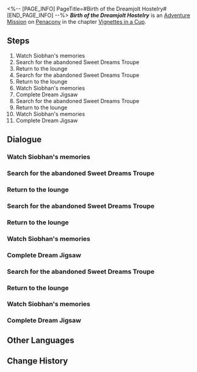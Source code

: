 <%-- [PAGE_INFO]
PageTitle=#Birth of the Dreamjolt Hostelry#
[END_PAGE_INFO] --%>
{{Stub|Dialogue.}}
{{Mission Infobox
|id            = 8021132
|title         = 
|image         = <!--Mission Birth of the Dreamjolt Hostelry.png-->
|type          = Adventure
|event_name    = 
|chapter       = Vignettes in a Cup
|requirements  = 
|summary       = <!--official mission summary from Fate's Atlas-->
|characters    = Trailblazer
|startLocation = [[Penacony]] - [[<!--starting area-->]]
|world         = Penacony
|area          = <!--starting area-->
|prev          = 
|next          = 
|rewards       = 
}}
'''''Birth of the Dreamjolt Hostelry''''' is an [[Adventure Mission]] on [[Penacony]] in the chapter [[Vignettes in a Cup]].

==Steps==
# Watch Siobhan's memories
# Search for the abandoned Sweet Dreams Troupe
# Return to the lounge
# Search for the abandoned Sweet Dreams Troupe
# Return to the lounge
# Watch Siobhan's memories
# Complete Dream Jigsaw
# Search for the abandoned Sweet Dreams Troupe
# Return to the lounge
# Watch Siobhan's memories
# Complete Dream Jigsaw

<!--
==Gameplay Notes==

--><!--
==Trial Character==

-->
==Dialogue==
{{Stub Dialogue}}
===Watch Siobhan's memories===
{{Mission Description|type=adventure|location=<!--to be added-->|To regain the monsters' trust, Siobhan invites you into her Emoscape.<br />The lounge in the past is indeed quite different from the present. It's best to follow Siobhan's memories for now.}}
{{Dialogue Start}}
:{{tx}}
{{Dialogue End}}

===Search for the abandoned Sweet Dreams Troupe===
{{Mission Description|type=adventure|location=<!--to be added-->|update|To regain the monsters' trust, Siobhan invites you into her Emoscape.<br />Siobhan decides to continue her search for the abandoned Sweet Dreams Troupe. Explore deeper into the hotel in the Dreamscape.}}
{{Dialogue Start}}
:{{tx}}
{{Dialogue End}}

===Return to the lounge===
{{Mission Description|type=adventure|location=<!--to be added-->|update|To regain the monsters' trust, Siobhan invites you into her Emoscape.<br />You found Spade in the hotel in the Dreamscape. Take it back to the lounge.}}
{{Dialogue Start}}
:{{tx}}
{{Dialogue End}}

===Search for the abandoned Sweet Dreams Troupe===
{{Mission Description|type=adventure|location=<!--to be added-->|update|To regain the monsters' trust, Siobhan invites you into her Emoscape.<br />Siobhan decides to continue her search for the abandoned Sweet Dreams Troupe. Explore deeper into the hotel in the Dreamscape.}}
{{Dialogue Start}}
:{{tx}}
{{Dialogue End}}

===Return to the lounge===
{{Mission Description|type=adventure|location=<!--to be added-->|update|To regain the monsters' trust, Siobhan invites you into her Emoscape.<br />You found Melancholy in the hotel in the Dreamscape. Take it back to the lounge.}}
{{Dialogue Start}}
:{{tx}}
{{Dialogue End}}

===Watch Siobhan's memories===
{{Mission Description|type=adventure|location=<!--to be added-->|update|To regain the monsters' trust, Siobhan invites you into her Emoscape.<br />Siobhan is going to name the monsters she just found. Go and listen to what they are chatting about.}}
{{Dialogue Start}}
:{{tx}}
{{Dialogue End}}

===Complete Dream Jigsaw===
{{Mission Description|type=adventure|location=<!--to be added-->|update|To regain the monsters' trust, Siobhan invites you into her Emoscape.<br />The piece you've just found seems to fit the missing space of the jigsaw right in front of you...}}
{{Dialogue Start}}
:{{tx}}
{{Dialogue End}}

===Search for the abandoned Sweet Dreams Troupe===
{{Mission Description|type=adventure|location=<!--to be added-->|update|To regain the monsters' trust, Siobhan invites you into her Emoscape.<br />Siobhan decides to continue her search for the abandoned Sweet Dreams Troupe. Explore deeper into the hotel in the Dreamscape.}}
{{Dialogue Start}}
:{{tx}}
{{Dialogue End}}

===Return to the lounge===
{{Mission Description|type=adventure|location=<!--to be added-->|update|To regain the monsters' trust, Siobhan invites you into her Emoscape.<br />You found Lady in the hotel in the Dreamscape. Take it back to the lounge.}}
{{Dialogue Start}}
:{{tx}}
{{Dialogue End}}

===Watch Siobhan's memories===
{{Mission Description|type=adventure|location=<!--to be added-->|update|To regain the monsters' trust, Siobhan invites you into her Emoscape.<br />The monsters are all gathered here. Take a look and listen to what they are discussing.}}
{{Dialogue Start}}
:{{tx}}
{{Dialogue End}}

===Complete Dream Jigsaw===
{{Mission Description|type=adventure|location=<!--to be added-->|update|To regain the monsters' trust, Siobhan invites you into her Emoscape.<br />Complete the final jigsaw.}}
{{Dialogue Start}}
:{{tx}}
{{Dialogue End}}

==Other Languages==
{{Other Languages
|en   = Birth of the Dreamjolt Hostelry
|zhs  = 「惊梦酒吧」的诞生
|zht  = 「驚夢酒吧」的誕生
|ja   = 「バー・ナイトメア」の誕生
|ko   = 「나쁜꿈 바」의 탄생
|es   = El origen del Bar de Terrores
|fr   = Et la Taverne Chocmar fut
|ru   = Зарождение бара «Проснись и пой»
|th   = การถือกำเนิดของ "บาร์สะพรึงฝัน"
|vi   = Sự Ra Đời Của "Quán Bar Ác Mộng"
|de   = Geburtsstunde der Insomnibar
|id   = Lahirnya "Dreamjolt Hostelry"
|pt   = Nascimento do Albergue dos Pesadelos
}}

==Change History==
{{Change History|2.1}}
